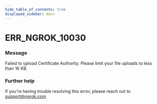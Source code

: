 ```yaml
---
hide_table_of_contents: true
displayed_sidebar: docs
---
```



# ERR_NGROK_10030

### Message
Failed to upload Certificate Authority. Please limit your file uploads to less than 16 KB.

<ErrorDetails error='err_ngrok_10030' />


### Further help
If you're having trouble resolving this error, please reach out to [support@ngrok.com](mailto:support@ngrok.com?subject=Help%20with%20ERR_NGROK_10030)

